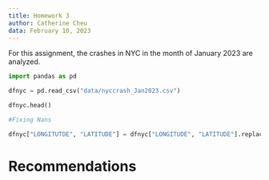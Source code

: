 ```yaml
---
title: Homework 3
author: Catherine Cheu
data: February 10, 2023
---
```


For this assignment, the crashes in NYC in the month of January 2023 are analyzed.

```python

import pandas as pd

dfnyc = pd.read_csv("data/nyccrash_Jan2023.csv")

dfnyc.head()

#Fixing Nans

dfnyc["LONGITUTDE", "LATITUDE"] = dfnyc["LONGITUDE", "LATITUDE"].replace(0,nan)

```

# Recommendations
